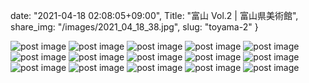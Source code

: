 date: "2021-04-18 02:08:05+09:00",
Title: "富山 Vol.2 | 富山県美術館",
share_img: "/images/2021_04_18_38.jpg",
slug: "toyama-2"
}

<img src="/images/2021_04_18_38.jpg" alt="post image" />
<img src="/images/2021_04_18_39.jpg" alt="post image" />
<img src="/images/2021_04_18_40.jpg" alt="post image" />
<img src="/images/2021_04_18_41.jpg" alt="post image" />
<img src="/images/2021_04_18_42.jpg" alt="post image" />
<img src="/images/2021_04_18_43.jpg" alt="post image" />
<img src="/images/2021_04_18_44.jpg" alt="post image" />
<img src="/images/2021_04_18_45.jpg" alt="post image" />
<img src="/images/2021_04_18_46.jpg" alt="post image" />
<img src="/images/2021_04_18_47.jpg" alt="post image" />
<img src="/images/2021_04_18_48.jpg" alt="post image" />
<img src="/images/2021_04_18_49.jpg" alt="post image" />
<img src="/images/2021_04_18_50.jpg" alt="post image" />
<img src="/images/2021_04_18_51.jpg" alt="post image" />
<img src="/images/2021_04_18_52.jpg" alt="post image" />